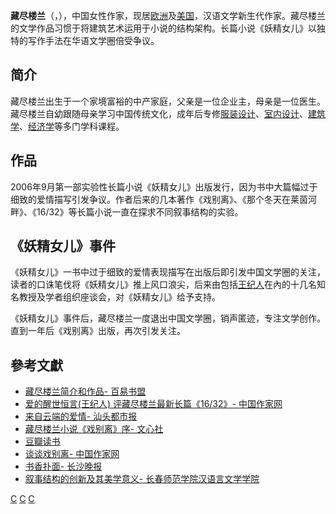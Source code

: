 {{multiple issues|
{{autobiography|time=2015-03-30T10:51:18+00:00}}
{{coi|time=2015-03-30T10:51:18+00:00}}
}}
{{Infobox writer <!-- see Template:Infobox writer -->
| 职业     = 新生派汉语作家
| 图像     = Coverphoto03cang.jpg
| 图像大小 = 225px
| 图像说明 = 藏尽楼兰《戏别离》在[[戏别离|戏别离]]封面照片。
| 姓名     = 藏尽楼兰
| 原文名称 = CANG JIN LOU LAN<br />楼兰
| 民族     = [[汉族|汉族]]
| 出生地点 = [[中国|中国]]
| 语言     = [[汉语|汉语]]、[[英语|英语]]、[[德语|德语]]、[[法语|法语]]
| 代表作   = 《妖精女儿》<br>《戏别离》<br>《那个冬天在莱茵河畔》<br>《16/32》
| 体裁     = [[小说|小说]]
| 创作时期 = 2002年至今
<!-- 未知參數 | 身高     = 168cm -->
<!-- 未知參數 | 血型     = AB -->
}}
'''藏尽楼兰'''（{{lang|en|CANG JIN LOU LAN}}，{{bd|1980年代||catIdx=C}}），中国女性作家，现居[[欧洲|欧洲]]及[[美国|美国]]，汉语文学新生代作家。藏尽楼兰的文学作品习惯于将建筑艺术运用于小说的结构架构。长篇小说《妖精女儿》以独特的写作手法在华语文学圈倍受争议。

== 简介 ==
藏尽楼兰出生于一个家境富裕的中产家庭，父亲是一位企业主，母亲是一位医生。藏尽楼兰自幼跟随母亲学习中国传统文化，成年后专修[[服装设计|服装设计]]、[[室内设计|室内设计]]、[[建筑学|建筑学]]、[[经济学|经济学]]等多门学科课程。

== 作品 ==
2006年9月第一部实验性长篇小说《妖精女儿》出版发行，因为书中大篇幅过于细致的爱情描写引发争议。作者后来的几本著作《戏别离》、《那个冬天在莱茵河畔》、《16/32》等长篇小说一直在探求不同叙事结构的实验。

== 《妖精女儿》事件 ==
《妖精女儿》一书中过于细致的爱情表现描写在出版后即引发中国文学圈的关注，读者的口诛笔伐将《妖精女儿》推上风口浪尖，后来由包括[[王纪人|王纪人]]在內的十几名知名教授及学者组织座谈会，对《妖精女儿》给予支持。

《妖精女儿》事件后，藏尽楼兰一度退出中国文学圈，销声匿迹，专注文学创作。直到一年后《戏别离》出版，再次引发关注。

== 參考文獻 ==
* [http://www.bitrich.com/profile/userinfo-1172607.html 藏尽楼兰简介和作品- 百易书盟]{{dead link|date=2018年4月 |bot=InternetArchiveBot |fix-attempted=yes }}
* [http://www.chinawriter.com.cn/wxpl/2013/2013-11-04/179814.html 爱的醒世恒言(王纪人) 评藏尽楼兰最新长篇《16/32》- 中国作家网] {{Wayback|url=http://www.chinawriter.com.cn/wxpl/2013/2013-11-04/179814.html |date=20150923203200 }}
* [https://web.archive.org/web/20141006141000/http://www.dahuawang.com/dsb/html/2009-12/27/content_57895.htm 来自云端的爱情- 汕头都市报]
* [https://web.archive.org/web/20141006154354/http://wxs.hi2net.com/home/news_read.asp?NewsID=76888 藏尽楼兰小说《戏别离》序- 文心社]
* [http://book.douban.com/search/藏尽楼兰- 豆瓣读书]
* [http://www.chinawriter.com.cn/2008/2008-01-07/65148.html- 谈谈戏别离- 中国作家网]{{dead link|date=2018年4月 |bot=InternetArchiveBot |fix-attempted=yes }}
* [http://cswb.changsha.cn/CSWB/20061225/Cont_1_19_21398.HTM- 书香扑面- 长沙晚报]
* [http://www.doc88.com/p-980393265797.html- 叙事结构的创新及其美学意义- 长春师范学院汉语言文学学院]{{dead link|date=2018年4月 |bot=InternetArchiveBot |fix-attempted=yes }}

[[Category:中華人民共和國女性作家|C]]
[[Category:移民外国的中华人民共和国人|C]]
[[Category:华人作家|C]]